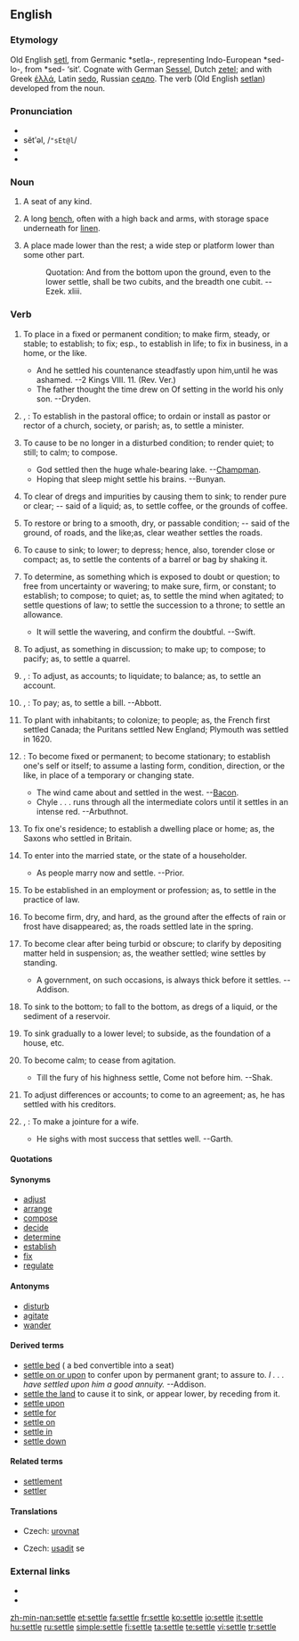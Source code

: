 ==English==
{{webster 1913}}

===Etymology===
Old English [[setl]], from Germanic *setla-, representing Indo-European *sed-lo-, from *sed- ‘sit’. Cognate with German [[Sessel]], Dutch [[zetel]]; and with Greek [[ἑλλά]], Latin [[sedo]], Russian [[седло]].  The verb (Old English [[setlan]]) developed from the noun.

===Pronunciation===
* {{IPA|/ˈsɛtəl/}}
* sĕtʹəl, /<tt>"sEt@l</tt>/
* {{audio|en-us-settle.ogg|Audio (US)}}
* {{rhymes|ɛtəl}}

===Noun===
{{en-noun}}

# {{archaic}} A seat of any kind.
# A long [[bench]], often with a high back and arms, with storage space underneath for [[linen]].
# {{obsolete}} A place made lower than the rest; a wide step or platform lower than some other part.
#: Quotation:  And from the bottom upon the ground, even to the lower settle, shall be two cubits, and the breadth one cubit. --Ezek. xliii.

===Verb===
{{en-verb|settl|ing}}

# {{transitive}} To place in a fixed or permanent condition; to make firm, steady, or stable; to establish; to fix; esp., to establish in life; to fix in business, in a home, or the like.
#* And he settled his countenance steadfastly upon him,until he was ashamed. --2 Kings VIII. 11. (Rev. Ver.)
#* The father thought the time drew on Of setting in the world his only son. --Dryden.
# {{transitive}}, {{obsolete}} {{US}}: To establish in the pastoral office; to ordain or install as pastor or rector of a church, society, or parish; as, to settle a minister.
# {{transitive}} To cause to be no longer in a disturbed condition; to render quiet; to still; to calm; to compose.
#* God settled then the huge whale-bearing lake. --[[w:Chapman|Champman]].
#* Hoping that sleep might settle his brains. --Bunyan.
# {{transitive}} To clear of dregs and impurities by causing them to sink; to render pure or clear; -- said of a liquid; as, to settle coffee, or the grounds of coffee.
# {{transitive}} To restore or bring to a smooth, dry, or passable condition; -- said of the ground, of roads, and the like;as, clear weather settles the roads.
# {{transitive}} To cause to sink; to lower; to depress; hence, also, torender close or compact; as, to settle the contents of a barrel or bag by shaking it.
# {{transitive}} To determine, as something which is exposed to doubt or question; to free from uncertainty or wavering; to make sure, firm, or constant; to establish; to compose; to quiet; as, to settle the mind when agitated; to settle questions of law; to settle the succession to a throne; to settle an allowance.
#* It will settle the wavering, and confirm the doubtful. --Swift.
# {{transitive}} To adjust, as something in discussion; to make up; to compose; to pacify; as, to settle a quarrel.
# {{transitive}}, {{archaic}}: To adjust, as accounts; to liquidate; to balance; as, to settle an account.
# {{transitive}}, {{colloquial}}: To pay; as, to settle a bill. --Abbott.
# {{transitive}} To plant with inhabitants; to colonize; to people; as, the French first settled Canada; the Puritans settled New England; Plymouth was settled in 1620.
# {{intransitive}}: To become fixed or permanent; to become stationary; to establish one's self or itself; to assume a lasting form, condition, direction, or the like, in place of a temporary or changing state.
#* The wind came about and settled in the west. --[[w:Bacon|Bacon]].
#* Chyle . . . runs through all the intermediate colors until it settles in an intense red. --Arbuthnot.
# {{intransitive}} To fix one's residence; to establish a dwelling place or home; as, the Saxons who settled in Britain.
# {{intransitive}} To enter into the married state, or the state of a householder.
#* As people marry now and settle. --Prior.
# {{intransitive}} To be established in an employment or profession; as, to settle in the practice of law.
# {{intransitive}} To become firm, dry, and hard, as the ground after the effects of rain or frost have disappeared; as, the roads settled late in the spring.
# {{intransitive}} To become clear after being turbid or obscure; to clarify by depositing matter held in suspension; as, the weather settled; wine settles by standing.
#* A government, on such occasions, is always thick before it settles. --Addison.
# {{intransitive}} To sink to the bottom; to fall to the bottom, as dregs of a liquid, or the sediment of a reservoir.
# {{intransitive}} To sink gradually to a lower level; to subside, as the foundation of a house, etc.
# {{intransitive}} To become calm; to cease from agitation.
#* Till the fury of his highness settle, Come not before him. --Shak.
# {{intransitive}} To adjust differences or accounts; to come to an agreement; as, he has settled with his creditors.
# {{intransitive}}, {{obsolete}}: To make a jointure for a wife.
#* He sighs with most success that settles well. --Garth.

====Quotations====
{{seeCites}}

====Synonyms====
* [[adjust]]
* [[arrange]]
* [[compose]]
* [[decide]]
* [[determine]]
* [[establish]]
* [[fix]]
* [[regulate]]

====Antonyms====
* [[disturb]]
* [[agitate]]
* [[wander]]

====Derived terms====
* [[settle bed]] ({{UK}} a bed convertible into a seat)
* [[settle on or upon]] {{archaic}} to confer upon by permanent grant; to assure to. ''I . . . have settled upon him a good annuity.'' --Addison.
* [[settle the land]] {{obsolete}} {{nautical}} to cause it to sink, or appear lower, by receding from it.
* [[settle upon]]
* [[settle for]]
* [[settle on]]
* [[settle in]]
* [[settle down]]

====Related terms====
* [[settlement]]
* [[settler]]

====Translations====
{{trans-top|to adjust, as something in discussion; to make up; to compose; to pacify}}
* Czech: [[urovnat]]
{{trans-mid}}
{{trans-bottom}}

{{trans-top|to fix one's residence}}
* Czech: [[usadit]] se
{{trans-mid}}
{{trans-bottom}}

===External links===
* {{R:Webster 1913}}
* {{R:Century 1911}}

[[zh-min-nan:settle]]
[[et:settle]]
[[fa:settle]]
[[fr:settle]]
[[ko:settle]]
[[io:settle]]
[[it:settle]]
[[hu:settle]]
[[ru:settle]]
[[simple:settle]]
[[fi:settle]]
[[ta:settle]]
[[te:settle]]
[[vi:settle]]
[[tr:settle]]